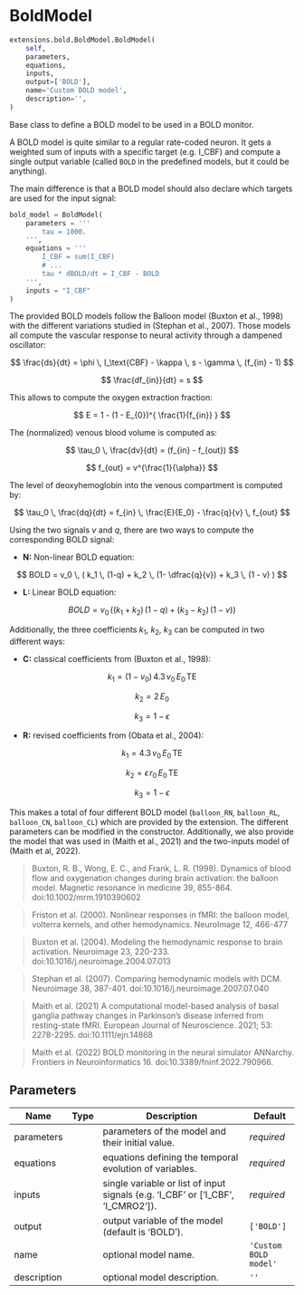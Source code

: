 # BoldModel { #ANNarchy.extensions.bold.BoldModel.BoldModel }

```python
extensions.bold.BoldModel.BoldModel(
    self,
    parameters,
    equations,
    inputs,
    output=['BOLD'],
    name='Custom BOLD model',
    description='',
)
```

Base class to define a BOLD model to be used in a BOLD monitor.

A BOLD model is quite similar to a regular rate-coded neuron. It gets a weighted sum of inputs with a specific target (e.g. I_CBF) and compute a single output variable (called `BOLD` in the predefined models, but it could be anything).

The main difference is that a BOLD model should also declare which targets are used for the input signal:

```python
bold_model = BoldModel(
    parameters = '''
        tau = 1000.
    ''',
    equations = '''
        I_CBF = sum(I_CBF)
        # ...
        tau * dBOLD/dt = I_CBF - BOLD
    ''',
    inputs = "I_CBF"
)
```

The provided BOLD models follow the Balloon model (Buxton et al., 1998) with the different variations studied in (Stephan et al., 2007). Those models all compute the vascular response to neural activity through a dampened oscillator:

$$
    \frac{ds}{dt} = \phi \, I_\text{CBF} - \kappa \, s - \gamma \, (f_{in} - 1)
$$

$$
    \frac{df_{in}}{dt} = s
$$

This allows to compute the oxygen extraction fraction:

$$
    E = 1 - (1 - E_{0})^{ \frac{1}{f_{in}} }
$$

The (normalized) venous blood volume is computed as:

$$
    \tau_0 \, \frac{dv}{dt} = (f_{in} - f_{out})
$$

$$
    f_{out} = v^{\frac{1}{\alpha}}
$$

The level of deoxyhemoglobin into the venous compartment is computed by:

$$
    \tau_0 \, \frac{dq}{dt} = f_{in} \, \frac{E}{E_0} - \frac{q}{v} \, f_{out}
$$

Using the two signals $v$ and $q$, there are two ways to compute the corresponding BOLD signal:

* **N:** Non-linear BOLD equation:

$$
    BOLD = v_0 \, ( k_1 \, (1-q) + k_2 \, (1- \dfrac{q}{v}) + k_3 \, (1 - v) )
$$

* **L:** Linear BOLD equation:

$$
    BOLD = v_0 \, ((k_1 + k_2) \, (1 - q) + (k_3 - k_2) \, (1 - v)) 
$$

Additionally, the three coefficients $k_1$, $k_2$, $k_3$ can be computed in two different ways:

* **C:** classical coefficients from (Buxton et al., 1998):

$$k_1            = (1 - v_0) \, 4.3 \, v_0 \, E_0 \, \text{TE}$$

$$k_2            = 2 \, E_0$$

$$k_3            = 1 - \epsilon$$

* **R:** revised coefficients from (Obata et al., 2004):

$$k_1            = 4.3 \, v_0 \, E_0 \, \text{TE}$$

$$k_2            = \epsilon \, r_0 \, E_0 \, \text{TE}$$

$$k_3            = 1 - \epsilon$$

This makes a total of four different BOLD model (`balloon_RN`, `balloon_RL`, `balloon_CN`, `balloon_CL`) which are provided by the extension. The different parameters can be modified in the constructor. Additionally, we also provide the model that was used in (Maith et al., 2021) and the two-inputs model of (Maith et al, 2022).

> Buxton, R. B., Wong, E. C., and Frank, L. R. (1998). Dynamics of blood flow and oxygenation changes during brain activation: the balloon model. Magnetic resonance in medicine 39, 855-864. doi:10.1002/mrm.1910390602

> Friston et al. (2000). Nonlinear responses in fMRI: the balloon model, volterra kernels, and other hemodynamics. NeuroImage 12, 466-477

> Buxton et al. (2004). Modeling the hemodynamic response to brain activation. Neuroimage 23, 220-233. doi:10.1016/j.neuroimage.2004.07.013

> Stephan et al. (2007). Comparing hemodynamic models with DCM. Neuroimage 38, 387-401. doi:10.1016/j.neuroimage.2007.07.040

> Maith et al. (2021) A computational model-based analysis of basal ganglia pathway changes in Parkinson's disease inferred from resting-state fMRI. European Journal of Neuroscience. 2021; 53: 2278-2295. doi:10.1111/ejn.14868 

> Maith et al. (2022) BOLD monitoring in the neural simulator ANNarchy. Frontiers in Neuroinformatics 16. doi:10.3389/fninf.2022.790966.

## Parameters {.doc-section .doc-section-parameters}

| Name        | Type   | Description                                                                      | Default               |
|-------------|--------|----------------------------------------------------------------------------------|-----------------------|
| parameters  |        | parameters of the model and their initial value.                                 | _required_            |
| equations   |        | equations defining the temporal evolution of variables.                          | _required_            |
| inputs      |        | single variable or list of input signals (e.g. 'I_CBF' or ['I_CBF', 'I_CMRO2']). | _required_            |
| output      |        | output variable of the model (default is 'BOLD').                                | `['BOLD']`            |
| name        |        | optional model name.                                                             | `'Custom BOLD model'` |
| description |        | optional model description.                                                      | `''`                  |